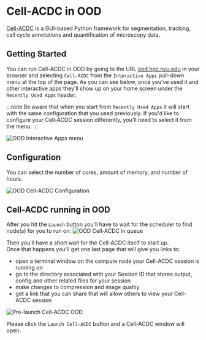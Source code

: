 # Cell-ACDC in OOD

[Cell-ACDC](https://cell-acdc.readthedocs.io) is a GUI-based Python framework for segmentation, tracking, cell cycle annotations and quantification of microscopy data.

## Getting Started
You can run Cell-ACDC in OOD by going to the URL [ood.hpc.nyu.edu](http://ood.hpc.nyu.edu) in your browser and selecting `Cell-ACDC` from the `Interactive Apps` pull-down menu at the top of the page.  As you can see below, once you've used it and other interactive apps they'll show up on your home screen under the `Recently Used Apps` header.

:::note
Be aware that when you start from `Recently Used Apps` it will start with the same configuration that you used previously.  If you'd like to configure your Cell-ACDC session differently, you'll need to select it from the menu.
:::

![OOD Interactive Apps menu](./static/ood_interactive_apps_cellacdc.png)

## Configuration

You can select the number of cores, amount of memory, and number of hours.

![OOD Cell-ACDC Configuration](./static/ood_cellacdc_config.png)

## Cell-ACDC running in OOD

After you hit the `Launch` button you'll have to wait for the scheduler to find node(s) for you to run on:
![OOD Cell-ACDC in queue](./static/ood_cellacdc_in_queue.png)

Then you'll have a short wait for the Cell-ACDC itself to start up.<br />
Once that happens you'll get one last page that will give you links to:
-   open a terminal window on the compute node your Cell-ACDC session is running on
-   go to the directory associated with your Session ID that stores output, config and other related files for your session
-   make changes to compression and image qualtiy
-   get a link that you can share that will allow others to view your Cell-ACDC session

![Pre-launch Cell-ACDC OOD](./static/ood_cellacdc_prelaunch.png)

Please click the `Launch Cell-ACDC` button and a Cell-ACDC window will open.